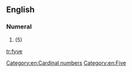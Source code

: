 ==English==

===Numeral===
{{head|en|numeral}}

# {{obsolete spelling of|five}} (5)

[[Category:en:Cardinal numbers]]
[[Category:en:Five]]

[[tr:fyve]]